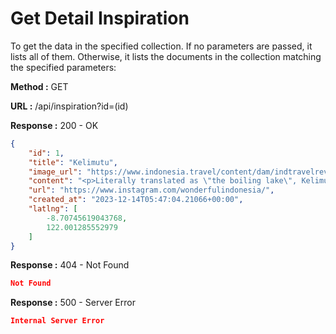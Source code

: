 
# Get Detail Inspiration

To get the data in the specified collection. If no parameters are passed, it lists all of them.
Otherwise, it lists the documents in the collection matching the specified parameters:

**Method :** <Badge variant="success">GET</Badge>

**URL :** <Badge variant="dark">/api/inspiration?id=(id)</Badge>

**Response :** <BadgeOutline variant="success">200 - OK</BadgeOutline>

```json
{
    "id": 1,
    "title": "Kelimutu",
    "image_url": "https://www.indonesia.travel/content/dam/indtravelrevamp/user-generated-content/ugc-july-2020/gb-en/2.jpg",
    "content": "<p>Literally translated as \"the boiling lake\", Kelimutu has three craters that apparently change colors and alternating between green, red, and blue which always independent of one another. Located in Flores, East Nusa Tenggara, you can take public transportation from Moni, the closest small town, to get to the parking lot before Kelimutu’s peak. From there, hike to see the otherworldly spectacle from the top of the world. 📷: <a href=\"https://www.instagram.com/thefreedomcomplex/\" rel=\"noopener noreferrer\" target=\"_blank\">@thefreedomcomplex</a> <a href=\"https://www.instagram.com/explore/tags/kelimutu/\" rel=\"noopener noreferrer\" target=\"_blank\">#Kelimutu</a> <a href=\"https://www.instagram.com/explore/tags/eastnusatenggara/\" rel=\"noopener noreferrer\" target=\"_blank\">#EastNusaTenggara</a> <a href=\"https://www.instagram.com/explore/tags/indonesia/\" rel=\"noopener noreferrer\" target=\"_blank\">#Indonesia</a> <a href=\"https://www.instagram.com/explore/tags/travel/\" rel=\"noopener noreferrer\" target=\"_blank\">#Travel</a> <a href=\"https://www.instagram.com/explore/tags/wonderfulindonesia/\" rel=\"noopener noreferrer\" target=\"_blank\">#WonderfulIndonesia</a></p>",
    "url": "https://www.instagram.com/wonderfulindonesia/",
    "created_at": "2023-12-14T05:47:04.21066+00:00",
    "latlng": [
        -8.70745619043768,
        122.001285552979
    ]
}
```

**Response :** <BadgeOutline variant="warning">404 - Not Found</BadgeOutline>

```json
Not Found
```

**Response :** <BadgeOutline variant="danger">500 - Server Error</BadgeOutline>

```json
Internal Server Error
```
